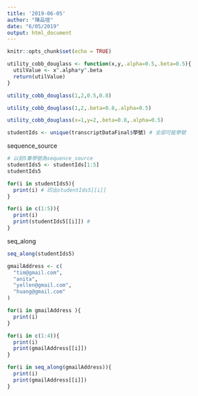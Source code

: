 ```yaml
---
title: '2019-06-05'
author: "陳品瑄"
date: "6/05/2019"
output: html_document
---
```


```r
knitr::opts_chunk$set(echo = TRUE)
```

```r
utility_cobb_douglass <- function(x,y,.alpha=0.5,.beta=0.5){
  utilValue <- x^.alpha*y^.beta
  return(utilValue)
}
```

```r
utility_cobb_douglass(1,2,0.5,0.8)
```

```r
utility_cobb_douglass(1,2,.beta=0.8,.alpha=0.5)
```

```r
utility_cobb_douglass(x=1,y=2,.beta=0.8,.alpha=0.5)
```

```r
studentIds <- unique(transcriptDataFinal$學號) # 全部可能學號
```
sequence_source
```r
# 以前5筆學號為sequence_source
studentIds5 <- studentIds[1:5]
studentIds5
```
```r
for(i in studentIds5){
  print(i) # 印出studentIds5[[i]]
}
```

```r
for(i in c(1:5)){
  print(i)
  print(studentIds5[[i]]) # 
}
```

seq_along
```r
seq_along(studentIds5)
```

```r
gmailAddress <- c(
  "tim@gmail.com",
  "anita",
  "yellen@gmail.com",
  "huang@gmail.com"
)
```

```r
for(i in gmailAddress ){
  print(i)
}
```

```r
for(i in c(1:4)){
  print(i)
  print(gmailAddress[[i]])
}
```

```r
for(i in seq_along(gmailAddress)){
  print(i)
  print(gmailAddress[[i]])
}
```




























